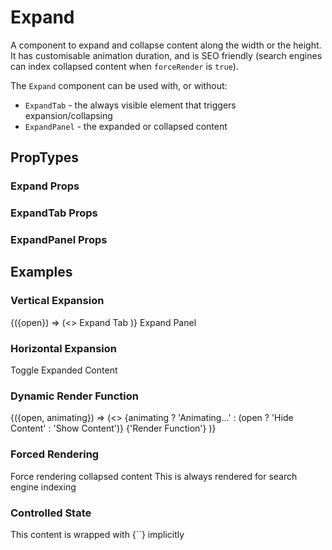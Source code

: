 
# Expand

A component to expand and collapse content along the width or the height.
It has customisable animation duration, and is SEO friendly (search engines can index collapsed content when `forceRender` is `true`).

The `Expand` component can be used with, or without:
- `ExpandTab` - the always visible element that triggers expansion/collapsing
- `ExpandPanel` - the expanded or collapsed content

## PropTypes

### Expand Props
<PropsTable component={Expand} />

### ExpandTab Props
<PropsTable component={ExpandTab} />

### ExpandPanel Props
<PropsTable component={ExpandPanel} />

## Examples

### Vertical Expansion
<CodeExample desc='Along the height'>
  <Expand>
    <ExpandTab row className='middle gap-smaller padding padding-v-smaller border-v'>
      {({open}) => (<>
        <Icon className={open ? 'caret--expanded' : 'caret--collapsed'} name='caret' />
        <Text>Expand Tab</Text>
      </>)}
    </ExpandTab>
    <ExpandPanel className='padding bg-shadow-lightest'>Expand Panel</ExpandPanel>
  </Expand>
</CodeExample>

### Horizontal Expansion
<CodeExample desc='Along the width'>
  <Expand row direction='width'>
    <ExpandTab className='padding border-h'>Toggle</ExpandTab>
    <ExpandPanel className='fill-height padding bg-shadow-lightest'>
      <Text className='no-wrap'>Expanded Content</Text>
    </ExpandPanel>
  </Expand>
</CodeExample>

### Dynamic Render Function
<CodeExample desc='Expand, ExpandTab and ExpandPanel have identical function signature'>
  <Expand>
    {({open, animating}) => (<>
      <ExpandTab className='btn'>
        {animating ? 'Animating...' : (open ? 'Hide Content' : 'Show Content')}
      </ExpandTab>
      <ExpandPanel>{'Render Function'}</ExpandPanel>
    </>)}
  </Expand>
</CodeExample>

### Forced Rendering
<CodeExample desc='Inspect element to see hidden HTML'>
  <Expand forceRender className='padding border'>
    <ExpandTab>Force rendering collapsed content</ExpandTab>
    <ExpandPanel>This is always rendered for search engine indexing</ExpandPanel>
  </Expand>
</CodeExample>

### Controlled State
<CodeExample desc='Example below is expanded with `open` state'>
  <Expand asPanel open={true} className='padding border-2 border-dashed'>
    This content is wrapped with {`<ExpandPanel>`} implicitly
  </Expand>
</CodeExample>
